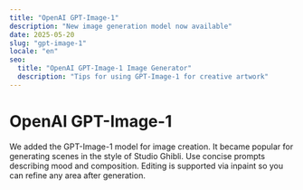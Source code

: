 ```yaml
---
title: "OpenAI GPT-Image-1"
description: "New image generation model now available"
date: 2025-05-20
slug: "gpt-image-1"
locale: "en"
seo:
  title: "OpenAI GPT-Image-1 Image Generator"
  description: "Tips for using GPT-Image-1 for creative artwork"
---
```


# OpenAI GPT-Image-1

We added the GPT-Image-1 model for image creation. It became popular for generating scenes in the style of Studio Ghibli.
Use concise prompts describing mood and composition. Editing is supported via inpaint so you can refine any area after generation.
